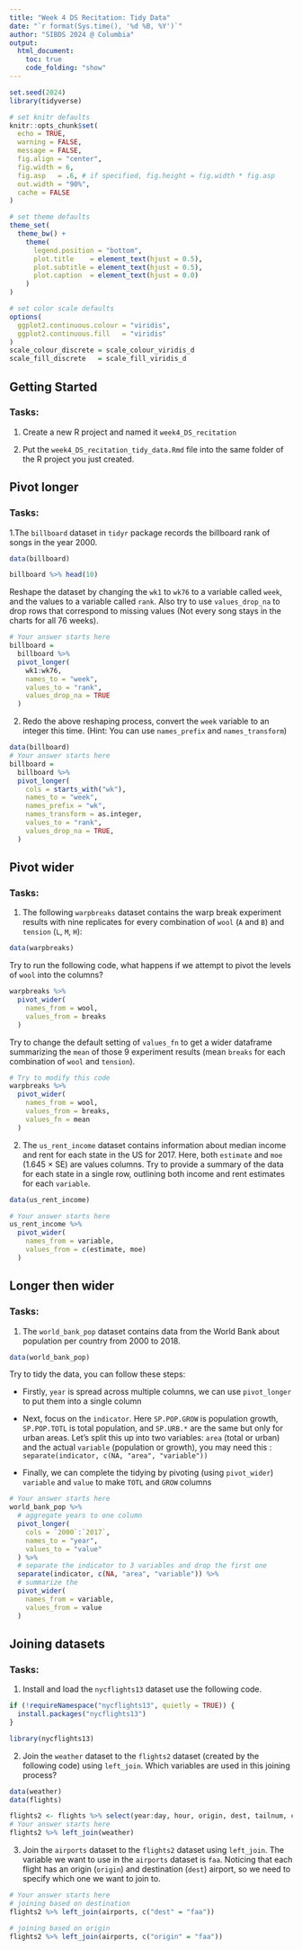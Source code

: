 ```yaml
---
title: "Week 4 DS Recitation: Tidy Data"
date: "`r format(Sys.time(), '%d %B, %Y')`"
author: "SIBDS 2024 @ Columbia" 
output: 
  html_document:
    toc: true
    code_folding: "show"
---
```


```r
set.seed(2024)
library(tidyverse)

# set knitr defaults
knitr::opts_chunk$set(
  echo = TRUE,
  warning = FALSE,
  message = FALSE,
  fig.align = "center",
  fig.width = 6,
  fig.asp   = .6, # if specified, fig.height = fig.width * fig.asp
  out.width = "90%",
  cache = FALSE
)

# set theme defaults
theme_set(
  theme_bw() +
    theme(
      legend.position = "bottom",
      plot.title    = element_text(hjust = 0.5),
      plot.subtitle = element_text(hjust = 0.5),
      plot.caption  = element_text(hjust = 0.0)
    )
)

# set color scale defaults
options(
  ggplot2.continuous.colour = "viridis",
  ggplot2.continuous.fill   = "viridis"
)
scale_colour_discrete = scale_colour_viridis_d
scale_fill_discrete   = scale_fill_viridis_d
```

## Getting Started

### Tasks:

  1. Create a new R project and named it `week4_DS_recitation`

  2. Put the `week4_DS_recitation_tidy_data.Rmd` file into the same folder of the R project you just created. 

## Pivot longer

### Tasks:
  
  1.The `billboard` dataset in `tidyr` package records the billboard rank of songs in the year 2000.
  
```r
data(billboard)
```

```r
billboard %>% head(10)
``` 
  
  Reshape the dataset by changing the `wk1` to `wk76` to a variable called `week`, and the values to a variable called `rank`. Also try to use `values_drop_na` to drop rows that correspond to missing values (Not every song stays in the charts for all 76 weeks).   

```r
# Your answer starts here
billboard = 
  billboard %>% 
  pivot_longer(
    wk1:wk76, 
    names_to = "week", 
    values_to = "rank", 
    values_drop_na = TRUE
  )
```
  
  
  2. Redo the above reshaping process, convert the `week` variable to an integer this time. (Hint: You can use `names_prefix` and `names_transform`)
  
```r
data(billboard)
# Your answer starts here
billboard = 
  billboard %>% 
  pivot_longer(
    cols = starts_with("wk"), 
    names_to = "week", 
    names_prefix = "wk",
    names_transform = as.integer,
    values_to = "rank",
    values_drop_na = TRUE,
  )
```


## Pivot wider

### Tasks:

  1. The following `warpbreaks` dataset contains the warp break experiment results with nine replicates for every combination of `wool` (`A` and `B`) and `tension` (`L`, `M`, `H`):
  
```r
data(warpbreaks)
```

Try to run the following code, what happens if we attempt to pivot the levels of `wool` into the columns?

```r
warpbreaks %>% 
  pivot_wider(
    names_from = wool, 
    values_from = breaks
  )
```

Try to change the default setting of `values_fn` to get a wider dataframe summarizing the `mean` of those 9 experiment results (mean `breaks` for each combination of `wool` and `tension`).

```r
# Try to modify this code
warpbreaks %>% 
  pivot_wider(
    names_from = wool, 
    values_from = breaks,
    values_fn = mean
  )
```

  2. The `us_rent_income` dataset contains information about median income and rent for each state in the US for 2017. Here, both `estimate` and `moe` (1.645 $\times$ SE) are values columns. Try to provide a summary of the data for each state in a single row, outlining both income and rent estimates for each `variable`.

```r
data(us_rent_income)
```

```r
# Your answer starts here
us_rent_income %>% 
  pivot_wider(
    names_from = variable, 
    values_from = c(estimate, moe)
  )
```

 
## Longer then wider

### Tasks:

1. The `world_bank_pop` dataset contains data from the World Bank about population per country from 2000 to 2018.

```r
data(world_bank_pop)
```
Try to tidy the data, you can follow these steps:

  - Firstly, `year` is spread across multiple columns, we can use `pivot_longer` to put them into a single column
  
  - Next, focus on the `indicator`. Here `SP.POP.GROW` is population growth, `SP.POP.TOTL` is total population, and `SP.URB.*` are the same but only for urban areas. Let’s split this up into two variables: `area` (total or urban) and the actual `variable` (population or growth), you may need this : `separate(indicator, c(NA, "area", "variable"))`

  - Finally, we can complete the tidying by pivoting (using `pivot_wider`) `variable` and `value` to make `TOTL` and `GROW` columns


```r
# Your answer starts here
world_bank_pop %>% 
  # aggregate years to one column
  pivot_longer(
    cols = `2000`:`2017`, 
    names_to = "year", 
    values_to = "value"
  ) %>% 
  # separate the indicator to 3 variables and drop the first one
  separate(indicator, c(NA, "area", "variable")) %>% 
  # summarize the 
  pivot_wider(
    names_from = variable, 
    values_from = value
  )
```


## Joining datasets

### Tasks:

  1. Install and load the `nycflights13` dataset use the following code. 

```r
if (!requireNamespace("nycflights13", quietly = TRUE)) {
  install.packages("nycflights13")
}

library(nycflights13)
```

  2. Join the `weather` dataset to the `flights2` dataset (created by the following code) using `left_join`. Which variables are used in this joining process?

```r
data(weather)
data(flights)
```

```r
flights2 <- flights %>% select(year:day, hour, origin, dest, tailnum, carrier)
# Your answer starts here
flights2 %>% left_join(weather)
```
  
  3. Join the `airports` dataset to the `flights2` dataset using `left_join`. The variable we want to use in the `airports` dataset is `faa`. Noticing that each flight has an origin (`origin`) and destination (`dest`) airport, so we need to specify which one we want to join to.
  
```r
# Your answer starts here
# joining based on destination
flights2 %>% left_join(airports, c("dest" = "faa"))

# joining based on origin
flights2 %>% left_join(airports, c("origin" = "faa"))
```





  